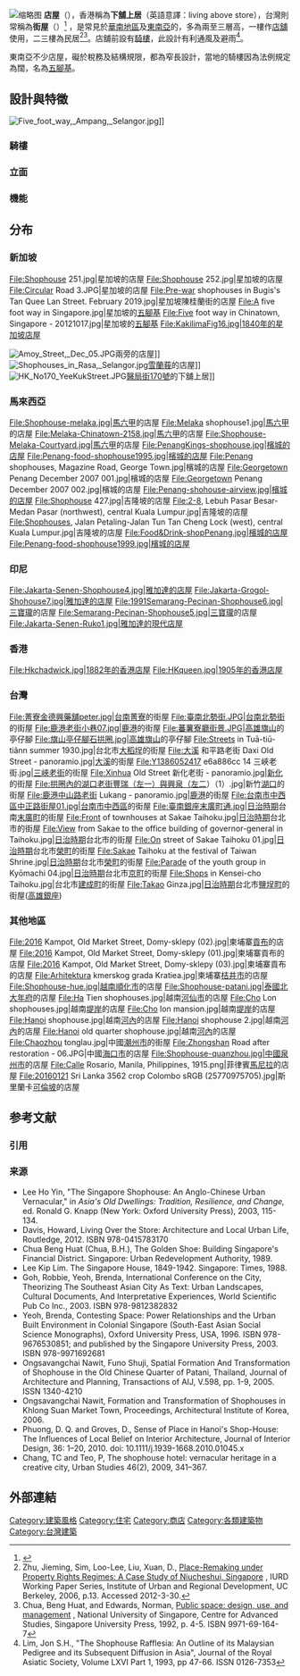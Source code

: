 {{Expand|time=2017-02-12T16:12:28+00:00}}
[[File:Shophouse-prototype.jpg|缩略图]]
'''店屋'''（{{lang-en|'''Shophouse'''}}），香港稱為'''下舖上居'''（英語意譯：living above store），台灣則常稱為'''街屋'''（{{lang-en|'''Townhouse'''}}）<ref>{{Cite web|title=台灣古蹟學習知識庫|url=http://service.wordpedia.com/wordpedia_m/Observing.aspx?chapter=07&docid=1954|accessdate=2020-07-21|work=service.wordpedia.com|archive-date=2019-04-22|archive-url=https://web.archive.org/web/20190422080740/http://service.wordpedia.com/wordpedia_m/Observing.aspx?chapter=07&docid=1954|dead-url=no}}</ref> ，是常見於[[華南地區|華南地區]]及[[東南亞|東南亞]]的{{link-en|風土建築|Vernacular architecture}}，多為兩至三層高，一樓作[[店舖|店舖]]使用，二三樓為民居<ref name="Zhu">Zhu, Jieming, Sim, Loo-Lee, Liu, Xuan, D., [http://escholarship.org/uc/item/46q7c6jv.pdf Place-Remaking under Property Rights Regimes: A Case Study of Niucheshui, Singapore] {{Wayback|url=http://escholarship.org/uc/item/46q7c6jv.pdf |date=20141027063142 }}, IURD Working Paper Series, Institute of Urban and Regional Development, UC Berkeley, 2006,  p.13. Accessed 2012-3-30.</ref><ref name="chua">Chua, Beng Huat, and Edwards, Norman, [http://books.google.com/books?hl=en&lr=&id=niNNjUnwploC&oi=fnd&pg=PA40&dq=shophouse+architecture&ots=cj2OnLN6-4&sig=uEvO3hKQ9j5AIaZFbaJhToQfD8E#v=onepage&q=shophouse&f=false Public space: design, use, and management] {{Wayback|url=http://books.google.com/books?hl=en&lr=&id=niNNjUnwploC&oi=fnd&pg=PA40&dq=shophouse+architecture&ots=cj2OnLN6-4&sig=uEvO3hKQ9j5AIaZFbaJhToQfD8E#v=onepage&q=shophouse&f=false|date=20160208040151}}, National University of Singapore, Centre for Advanced Studies, Singapore University Press, 1992, p. 4-5. ISBN 9971-69-164-7</ref>。店舖前設有[[騎樓|騎樓]]，此設計有利通風及避雨<ref name="Rafflesia">Lim, Jon S.H., "The Shophouse Rafflesia: An Outline of its Malaysian Pedigree and its Subsequent Diffusion in Asia", Journal of the Royal Asiatic Society, Volume LXVI Part 1, 1993, pp 47-66.  ISSN 0126-7353</ref>。

東南亞不少店屋，礙於稅務及結構規限，都為窄長設計，當地的騎樓因為法例規定為{{convert|5|ft}}闊，名為[[五腳基|五腳基]]。

== 設計與特徵 ==
[[File:Five_foot_way,_Ampang,_Selangor.jpg|thumb]]]]

=== 騎樓 ===
{{See also|騎樓|五腳基}}

=== 立面 ===

=== 機能 ===

== 分布 ==

=== 新加坡 ===
<gallery>
File:Shophouse 251.jpg|星加坡的店屋
File:Shophouse 252.jpg|星加坡的店屋
File:Circular Road 3.JPG|星加坡的店屋
File:Pre-war shophouses in Bugis's Tan Quee Lan Street. February 2019.jpg|星加坡陳桂蘭街的店屋
File:A five foot way in Singapore.jpg|星加坡的[[五腳基|五腳基]]
File:Five foot way in Chinatown, Singapore - 20121017.jpg|星加坡的[[五腳基|五腳基]]
File:KakilimaFig16.jpg|1840年的星加坡店屋
</gallery>[[File:Amoy_Street,_Dec_05.JPG|thumb]]兩旁的店屋]][[File:Shophouses_in_Rasa,_Selangor.jpg|thumb]][[雪蘭莪|雪蘭莪]]的店屋]][[File:HK_No170_YeeKukStreet.JPG|thumb]][[醫局街170號|醫局街170號]]的下舖上居]]

=== 馬來西亞 ===
<gallery>
File:Shophouse-melaka.jpg|[[馬六甲|馬六甲]]的店屋
File:Melaka shophouse1.jpg|[[馬六甲|馬六甲]]的店屋
File:Melaka-Chinatown-2158.jpg|[[馬六甲|馬六甲]]的店屋
File:Shophouse-Melaka-Courtyard.jpg|[[馬六甲|馬六甲]]的店屋
File:PenangKings-shophouse.jpg|檳城的店屋
File:Penang-food-shophouse1995.jpg|檳城的店屋
File:Penang shophouses, Magazine Road, George Town.jpg|檳城的店屋
File:Georgetown Penang December 2007 001.jpg|檳城的店屋
File:Georgetown Penang December 2007 002.jpg|檳城的店屋
File:Penang-shohouse-airview.jpg|檳城的店屋
File:Shophouse 427.jpg|吉隆坡的店屋
File:2-8, Lebuh Pasar Besar-Medan Pasar (northwest), central Kuala Lumpur.jpg|吉隆坡的店屋
File:Shophouses, Jalan Petaling-Jalan Tun Tan Cheng Lock (west), central Kuala Lumpur.jpg|吉隆坡的店屋
File:Food&Drink-shopPenang.jpg|檳城的店屋
File:Penang-food-shophouse1999.jpg|檳城的店屋
</gallery>
=== 印尼 ===
<gallery>
File:Jakarta-Senen-Shophouse4.jpg|雅加達的店屋
File:Jakarta-Grogol-Shohouse7.jpg|雅加達的店屋
File:1991Semarang-Pecinan-Shophouse6.jpg|[[三寶瓏|三寶瓏]]的店屋
File:Semarang-Pecinan-Shophouse5.jpg|[[三寶瓏|三寶瓏]]的店屋
File:Jakarta-Senen-Ruko1.jpg|雅加達的現代店屋
</gallery>

=== 香港 ===
{{See also|唐樓|下舖上居}}<gallery>
File:Hkchadwick.jpg|1882年的香港店屋
File:HKqueen.jpg|1905年的香港店屋
</gallery>

=== 台灣 ===
{{See also|不見天街|排屋}}<gallery>
File:菁寮金德興藥舖peter.jpg|台南[[菁寮老街|菁寮]]的街屋
File:臺南北勢街.JPG|台南[[北勢街|北勢街]]的街屋
File:鹿港老街小巷07.jpg|[[鹿港鎮|鹿港]]的街屋
File:蕃薯寮廳街景.JPG|高雄[[旗山區|旗山]]的亭仔腳
File:旗山亭仔腳石拱圈.jpg|高雄[[旗山區|旗山]]的亭仔腳
File:Streets in Tuā-tiū-tiânn summer 1930.jpg|台北市[[大稻埕|大稻埕]]的街屋
File:大溪 和平路老街 Daxi Old Street - panoramio.jpg|[[大溪區|大溪]]的街屋
File:Y1386052417 e6a886cc 14 三峽老街.jpg|[[三峽老街|三峽老街]]的街屋
File:Xinhua Old Street 新化老街 - panoramio.jpg|[[新化|新化]]的街屋
File:拱圈內的湖口老街豐瑞（左一）與興泉（左二）（1）.jpg|新竹[[湖口|湖口]]的街屋
File:鹿港中山路老街 Lukang - panoramio.jpg|[[鹿港鎮|鹿港]]的街屋
File:台南市中西區中正路街屋01.jpg|台南市[[中西區_(台灣)|中西區]]的街屋
File:臺南銀座末廣町通.jpg|[[台灣日治時期|日治時期]]台南[[末廣町_(臺南市)|末廣町]]的街屋
File:Front of townhouses at Sakae Taihoku.jpg|[[台灣日治時期|日治時期]]台北市的街屋
File:View from Sakae to the office building of governor-general in Taihoku.jpg|[[台灣日治時期|日治時期]]台北市的街屋
File:On street of Sakae Taihoku 01.jpg|[[台灣日治時期|日治時期]]台北市[[榮町_(臺北市)|榮町]]的街屋
File:Sakae Taihoku at the festival of Taiwan Shrine.jpg|[[台灣日治時期|日治時期]]台北市[[榮町_(臺北市)|榮町]]的街屋
File:Parade of the youth group in Kyōmachi 04.jpg|[[台灣日治時期|日治時期]]台北市[[京町|京町]]的街屋
File:Shops in Kensei-cho Taihoku.jpg|台北市[[建成町|建成町]]的街屋
File:Takao Ginza.jpg|[[台灣日治時期|日治時期]]台北市[[鹽埕町|鹽埕町]]的街屋([[國際商場_(高雄市)|高雄銀座]])  
</gallery>

=== 其他地區 ===
<gallery>
File:2016 Kampot, Old Market Street, Domy-sklepy (02).jpg|柬埔寨[[貢布|貢布]]的店屋
File:2016 Kampot, Old Market Street, Domy-sklepy (01).jpg|柬埔寨貢布的店屋
File:2016 Kampot, Old Market Street, Domy-sklepy (03).jpg|柬埔寨貢布的店屋
File:Arhitektura kmerskog grada Kratiea.jpg|柬埔寨[[桔井市|桔井市]]的店屋
File:Shophouse-hue.jpg|越南[[順化市|順化市]]的店屋
File:Shophouse-patani.jpg|泰國[[北大年府|北大年府]]的店屋
File:Ha Tien shophouses.jpg|越南[[河仙市|河仙市]]的店屋
File:Cho Lon shophouses.jpg|越南[[堤岸|堤岸]]的店屋
File:Cho lon mansion.jpg|越南[[堤岸|堤岸]]的店屋
File:Hanoi shophouse.jpg|越南[[河內市|河內]]的店屋
File:Hanoi shophouse 2.jpg|越南[[河內市|河內]]的店屋
File:Hanoi old quarter shophouse.jpg|越南[[河內市|河內]]的店屋
File:Chaozhou tonglau.jpg|中國[[潮州市|潮州市]]的街屋
File:Zhongshan Road after restoration - 06.JPG|中國[[海口市|海口市]]的店屋
File:Shophouse-quanzhou.jpg|中國[[泉州市|泉州市]]的店屋
File:Calle Rosario, Manila, Philippines, 1915.png|菲律賓[[马尼拉|馬尼拉]]的店屋
File:20160121 Sri Lanka 3562 crop Colombo sRGB (25770975705).jpg|斯里蘭卡[[可倫坡|可倫坡]]的店屋 
</gallery>


== 参考文献 ==
=== 引用 ===
{{Reflist}}

=== 来源 ===
{{refbegin}}
* Lee Ho Yin, "The Singapore Shophouse: An Anglo-Chinese Urban Vernacular," in ''Asia's Old Dwellings: Tradition, Resilience, and Change,'' ed. Ronald G. Knapp (New York: Oxford University Press), 2003, 115-134.
* Davis, Howard, Living Over the Store: Architecture and Local Urban Life, Routledge, 2012. ISBN 978-0415783170
* Chua Beng Huat (Chua, B.H.), The Golden Shoe: Building Singapore's Financial District. Singapore: Urban Redevelopment Authority, 1989.
* Lee Kip Lim. The Singapore House, 1849-1942. Singapore: Times, 1988.
* Goh, Robbie, Yeoh, Brenda, International Conference on the City, Theorizing The Southeast Asian City As Text: Urban Landscapes, Cultural Documents, And Interpretative Experiences, World Scientific Pub Co Inc., 2003. ISBN 978-9812382832
* Yeoh, Brenda, Contesting Space: Power Relationships and the Urban Built Environment in Colonial Singapore (South-East Asian Social Science Monographs), Oxford University Press, USA, 1996. ISBN 978-9676530851; and published by the Singapore University Press, 2003. ISBN 978-9971692681
* Ongsavangchai Nawit, Funo Shuji, Spatial Formation And Transformation of Shophouse in the Old Chinese Quarter of Patani, Thailand, Journal of Architecture and Planning, Transactions of AIJ, V.598, pp. 1-9, 2005. ISSN 1340-4210
* Ongsavangchai Nawit, Formation and Transformation of Shophouses in Khlong Suan Market Town, Proceedings, Architectural Institute of Korea, 2006.
* Phuong, D. Q. and Groves, D., Sense of Place in Hanoi's Shop-House: The Influences of Local Belief on Interior Architecture, Journal of Interior Design, 36: 1–20, 2010. doi: 10.1111/j.1939-1668.2010.01045.x
* Chang, TC and Teo, P, The shophouse hotel: vernacular heritage in a creative city, Urban Studies 46(2), 2009, 341–367.
{{refend}}

==外部連結==
{{commonscat-inline|Shophouses}}

[[Category:建築風格|Category:建築風格]]
[[Category:住宅|Category:住宅]]
[[Category:商店|Category:商店]]
[[Category:各類建築物|Category:各類建築物]]
[[Category:台灣建築|Category:台灣建築]]